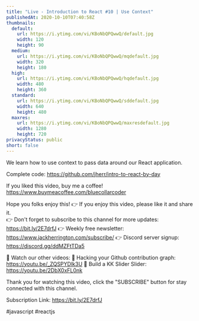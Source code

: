 ```yaml
---
title: "Live - Introduction to React #10 | Use Context"
publishedAt: 2020-10-10T07:40:58Z
thumbnails:
  default:
    url: https://i.ytimg.com/vi/KBoNbQPQwwQ/default.jpg
    width: 120
    height: 90
  medium:
    url: https://i.ytimg.com/vi/KBoNbQPQwwQ/mqdefault.jpg
    width: 320
    height: 180
  high:
    url: https://i.ytimg.com/vi/KBoNbQPQwwQ/hqdefault.jpg
    width: 480
    height: 360
  standard:
    url: https://i.ytimg.com/vi/KBoNbQPQwwQ/sddefault.jpg
    width: 640
    height: 480
  maxres:
    url: https://i.ytimg.com/vi/KBoNbQPQwwQ/maxresdefault.jpg
    width: 1280
    height: 720
privacyStatus: public
short: false
---
```

  
  We learn how to use context to pass data around our React application.

Complete code: https://github.com/jherr/intro-to-react-by-day

If you liked this video, buy me a coffee! https://www.buymeacoffee.com/bluecollarcoder

Hope you folks enjoy this!
👉 If you enjoy this video, please like it and share it.    
👉 Don't forget to subscribe to this channel for more updates: https://bit.ly/2E7drfJ
👉 Weekly free newsletter: https://www.jackherrington.com/subscribe/
👉 Discord server signup: https://discord.gg/ddMZFtTDa5

💢 Watch our other videos:
💟 Hacking your Github contribution graph: https://youtu.be/_ZQSPYDlk3U
💟 Build a KK Slider Slider: https://youtu.be/2DbX0xFL0nk

Thank you for watching this video, click the "SUBSCRIBE" button for stay connected with this channel. 

Subscription Link:  https://bit.ly/2E7drfJ

#javascript #reactjs
  